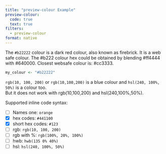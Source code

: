 ```yaml
---
title: "preview-colour Example"
preview-colour:
  code: true
  text: true
filters:
  - preview-colour
format: native
---
```


The `#b22222` colour is a dark red colour, also known as firebrick.
It is a web safe colour.
The #b222 colour hex could be obtained by blending #ff4444 with #640000.
Closest websafe colour is: #cc3333.

```r
my_colour <- "#b22222"
```

`rgb(10, 100, 200)` or `rgb(10,100,200)` is a blue colour and `hsl(240, 100%, 50%)` is a colour too.  
But it does not work with rgb(10,100,200) and hsl(240,100%,50%).

Supported inline code syntax:

- [ ] Names one: `orange`
- [x] hex codes: `#441100`
- [x] short hex codes: `#123`
- [ ] rgb: `rgb(10, 100, 200)`
- [ ] rgb with %: `rgb(100%, 20%, 100%)`
- [ ] hwb: `hwb(135 0% 40%)`
- [ ] hsl: `hsl(240, 100%, 50%)`
